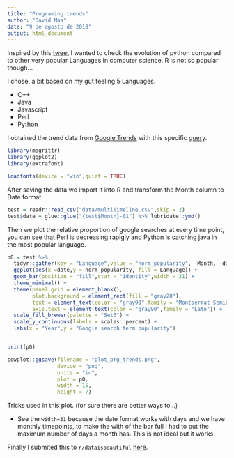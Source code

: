 ```yaml
---
title: "Programing trends"
author: "David Mas"
date: "9 de agosto de 2018"
output: html_document
---
```


Inspired by this [tweet]() I wanted to check the evolution of python compared to other very popular Languages in computer science. R is not so popular though...

I chose, a bit based on my gut feeling 5 Languages.

* C++
* Java
* Javascript
* Perl
* Python

I obtained the trend data from [Google Trends](https://trends.google.com/trends/?geo=US) with this specific [query](https://trends.google.com/trends/explore?date=all&q=%2Fm%2F05z1_,%2Fm%2F05zrn,%2Fm%2F0jgqg,%2Fm%2F07sbkfb,%2Fm%2F02p97). 

```r
library(magrittr)
library(ggplot2)
library(extrafont)

loadfonts(device = "win",quiet = TRUE)
```


After saving the data we import it into R and transform the Month column to Date format. 

```r
test = readr::read_csv("data/multiTimeline.csv",skip = 2)
test$date = glue::glue("{test$Month}-01") %>% lubridate::ymd()
```

Then we plot the relative proportion of google searches at every time point, you can see that Perl is decreasing rapigly and Python is catching java in the most popular language. 

```r
p0 = test %>% 
  tidyr::gather(key = "Language",value = "norm_popularity", -Month, -date) %>%
  ggplot(aes(x =date,y = norm_popularity, fill = Language)) + 
  geom_bar(position = "fill",stat = "identity",width = 31) +
  theme_minimal() + 
  theme(panel.grid = element_blank(),
        plot.background = element_rect(fill = "gray20"),
        text = element_text(color = "gray90",family = "Montserrat SemiBold"),
        axis.text = element_text(color = "gray90",family = "Lato")) +
  scale_fill_brewer(palette = "Set3") + 
  scale_y_continuous(labels = scales::percent) + 
  labs(x = "Year",y = "Google search term popularity") 


print(p0)


```


```r

cowplot::ggsave(filename = "plot_prg_trends.png",
                device = "png",
                units = "in",
                plot = p0,
                width = 15,
                height = 7)
```

Tricks used in this plot. (for sure there are better ways to...)

* See the `width=31` because the date format works with days and we have monthly timepoints, to make the with of the bar full I had to put the maximum number of days a month has. This is not ideal but it works.


Finally I submited this to `r/dataisbeautiful` [here]().
